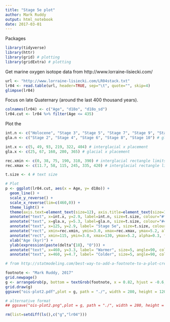 ```yaml
---
title: "Stage 5e plot"
author: Mark Ruddy 
output: html_notebook
date: 2017-03-01 
---
```


Packages
```r
library(tidyverse)
library(httr)
library(grid) # plotting
library(gridExtra) # plotting
```


Get marine oxygen isotope data from http://www.lorraine-lisiecki.com/
```r
url <- "http://www.lorraine-lisiecki.com/LR04stack.txt"
lr04 <- read.table(url, header=TRUE, sep="\t", quote="", skip=4)
glimpse(lr04)
```


Focus on late Quaternary (around the last 400 thousand years).
```r
colnames(lr04) <- c("Age", "d18o", "d18o_sd") 
lr04.cut <- lr04 %>% filter(Age <= 435)
```

Plot the 
```r
int.n <- c("Holocene", "Stage 3", "Stage 5", "Stage 7", "Stage 9", "Stage 11") # interglacial labels
gla.n <- c("Stage 2", "Stage 4", "Stage 6", "Stage 8", "Stage 10") # glacial labels

int.x <- c(5, 49, 93, 219, 322, 404) # interglacial x placement
gla.x <- c(25, 67, 160, 280, 365) # glacial x placement

rec.xmin <- c(0, 38, 75, 190, 310, 390) # interglacial rectangle limits
rec.xmax <- c(11.7, 58, 115, 245, 335, 420) # interglacial rectangle limits

t.size <- 4 # text size

# Plot
p <- ggplot(lr04.cut, aes(x = Age, y= d18o)) +
  geom_line() + 
  scale_y_reverse() + 
  scale_x_reverse(lim=c(460,0)) +
  theme_light() +
  theme(axis.text=element_text(size=12), axis.title=element_text(size=16)) +
  annotate("text", x=int.x, y=2.9, label=int.n, size=t.size, colour="#f1a340") +
  annotate("text", x=gla.x, y=5.3, label=gla.n, size=t.size, colour="#4D3E87") +
  annotate("text", x=125, y=2.9, label= "Stage 5e", size=t.size, colour="#AA3108") +
  annotate("rect", xmin=rec.xmin, ymin=3.0, xmax=rec.xmax, ymax=5.2, alpha=0.1) +
  annotate("rect", xmin=115, ymin=3.0, xmax=130, ymax=5.2, alpha=0.3, fill="#AA3108") +
  xlab("Age (kyr)") +
  ylab(expression(paste(delta^{18}, "O"))) + 
  annotate("text", x=460, y=3.3, label= "Warmer", size=5, angle=90, colour="#f1a340") + 
  annotate("text", x=460, y=4.7, label= "Colder", size=5, angle=90, colour="#4D3E87")
```


```r
# from http://statmodeling.com/best-way-to-add-a-footnote-to-a-plot-created-with-ggplot2.html

footnote <- "Mark Ruddy, 2017"
grid.newpage()
g <- arrangeGrob(p, bottom = textGrob(footnote, x = 0.82, hjust = -0.6, vjust=-2, gp = gpar(fontface = "italic", alpha=0.5, fontsize = 10)))
grid.draw(g)
ggsave("ois-plot2.pdf",plot = g, path = "./", width = 280, height = 120, units = "mm")

# alternative format
## ggsave("ois-plot2.png",plot = g, path = "./", width = 280, height = 120, units = "mm")
```

```r
rm(list=setdiff(ls(),c("g","lr04")))
```







